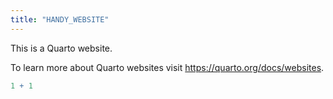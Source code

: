 ```yaml
---
title: "HANDY_WEBSITE"
---
```


This is a Quarto website.

To learn more about Quarto websites visit <https://quarto.org/docs/websites>.

```r
1 + 1
```
